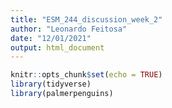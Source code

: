 ```yaml
---
title: "ESM_244_discussion_week_2"
author: "Leonardo Feitosa"
date: "12/01/2021"
output: html_document
---
```


```r
knitr::opts_chunk$set(echo = TRUE)
library(tidyverse)
library(palmerpenguins)
```

